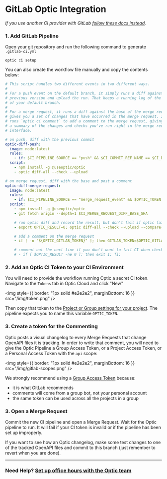 
# GitLab Optic Integration

_If you use another CI provider with GitLab [follow these docs instead](/docs/manual-ci-setup)._

### 1. Add GitLab Pipeline

Open your git repository and run the following command to generate `.gitlab-ci.yml`

```
optic ci setup
```

You can also create the workflow file manually and copy the contents below:

```yaml
# This script handles two different events in two different ways.
#
# For a push event on the default branch, it simply runs a diff against the
# previous version and upload the run. That keeps a running log of the history
# of your default branch.
#
# For a merge request, it runs a diff against the base of the merge request. That
# gives you a set of changes that have occurred in the merge request. It also
# runs `optic ci comment` to add a comment to the merge request, giving you a
# a summary of the changes and checks you've run right in the merge request web
# interface.

# on push, diff with the previous commit
optic-diff-push:
  image: node:latest
  rules:
    - if: $CI_PIPELINE_SOURCE == "push" && $CI_COMMIT_REF_NAME == $CI_DEFAULT_BRANCH
  script:
    - npm install -g @useoptic/optic
    - optic diff-all --check --upload

# on merge request, diff with the base and post a comment
optic-diff-merge-request:
  image: node:latest
  rules:
    - if: $CI_PIPELINE_SOURCE == "merge_request_event" && $OPTIC_TOKEN
  script:
    - npm install -g @useoptic/optic
    - git fetch origin --depth=1 $CI_MERGE_REQUEST_DIFF_BASE_SHA

    # run optic diff and record the result, but don't fail if optic fails
    - export OPTIC_RESULT=0; optic diff-all --check --upload --compare-from $CI_MERGE_REQUEST_DIFF_BASE_SHA || export OPTIC_RESULT=$?

    # add a comment on the merge request
    - if [ -n "${OPTIC_GITLAB_TOKEN}" ]; then GITLAB_TOKEN=$OPTIC_GITLAB_TOKEN optic ci comment --provider gitlab --project-id $CI_PROJECT_ID --merge-request-id $CI_MERGE_REQUEST_IID --sha $CI_COMMIT_SHA; fi;

    # comment out the next line if you don't want to fail CI when checks fail
    # - if [ $OPTIC_RESULT -ne 0 ]; then exit 1; fi;
```

### 2. Add an Optic CI Token to your CI Environment

You will need to provide the workflow running Optic a secret CI token. Navigate to the `Tokens` tab in Optic Cloud and click "New"

<img
  style={{ border: "1px solid #e2e2e2", marginBottom: 16 }}
  src="/img/token.png"
/>

Then copy that token to the [Project or Group settings for your project](https://docs.gitlab.com/ee/ci/variables/#define-a-cicd-variable-in-the-ui). The pipeline expects you to name this variable `OPTIC_TOKEN`.

### 3. Create a token for the Commenting

Optic posts a visual changelog to every Merge Requests that change OpenAPI files it is tracking. In order to write that comment, you will need to give the Optic Pipeline a Group Access Token, or a Project Access Token, or a Personal Access Token with the `api` scope:


<img
  style={{ border: "1px solid #e2e2e2", marginBottom: 16 }}
  src="/img/gitlab-scopes.png"
/>


We strongly recommend using a [Group Access Token](https://docs.gitlab.com/ee/user/group/settings/group_access_tokens.html#create-a-group-access-token-using-ui) because:

- it is what GitLab recommends
- comments will come from a group bot, not your personal account
- the same token can be used across all the projects in a group


### 3. Open a Merge Request

Commit the new CI pipeline and open a Merge Request. Wait for the Optic pipeline to run. It will fail if your CI token is invalid or if the pipeline has been set up improperly.

If you want to see how an Optic changelog, make some test changes to one of the tracked OpenAPI files and commit to this branch (just remember to revert when you are done).


---

### Need Help? [Set up office hours with the Optic team](https://calendly.com/optic-onboarding/optic-office-hours)
